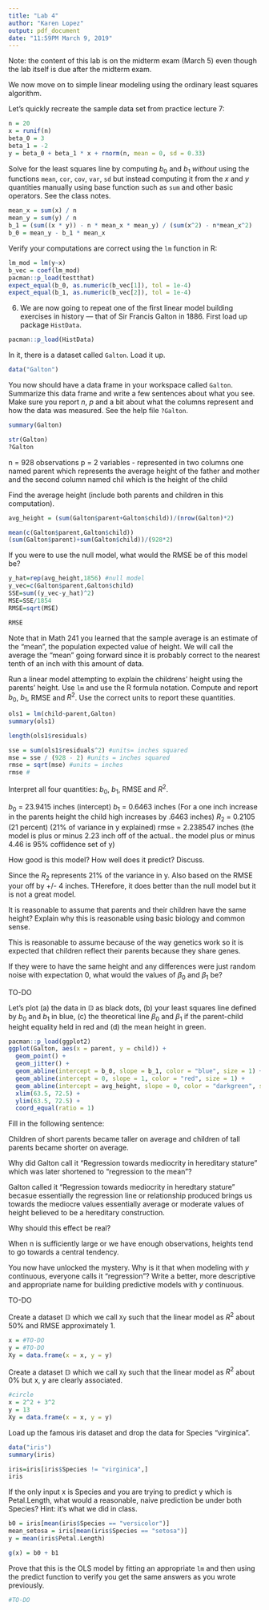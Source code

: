 ```yaml
---
title: "Lab 4"
author: "Karen Lopez"
output: pdf_document
date: "11:59PM March 9, 2019"
---
```


Note: the content of this lab is on the midterm exam (March 5) even though the lab itself is due after the midterm exam.


We now move on to simple linear modeling using the ordinary least squares algorithm.

Let's quickly recreate the sample data set from practice lecture 7:

```r
n = 20
x = runif(n)
beta_0 = 3
beta_1 = -2
y = beta_0 + beta_1 * x + rnorm(n, mean = 0, sd = 0.33)
```

Solve for the least squares line by computing $b_0$ and $b_1$ _without_ using the functions `mean`, `cor`, `cov`, `var`, `sd` but instead computing it from the $x$ and $y$ quantities manually using base function such as `sum` and other basic operators. See the class notes.

```r

mean_x = sum(x) / n
mean_y = sum(y) / n
b_1 = (sum((x * y)) - n * mean_x * mean_y) / (sum(x^2) - n*mean_x^2)
b_0 = mean_y - b_1 * mean_x
```

Verify your computations are correct using the `lm` function in R:

```r
lm_mod = lm(y~x)
b_vec = coef(lm_mod)
pacman::p_load(testthat)
expect_equal(b_0, as.numeric(b_vec[1]), tol = 1e-4)
expect_equal(b_1, as.numeric(b_vec[2]), tol = 1e-4)
```

6. We are now going to repeat one of the first linear model building exercises in history --- that of Sir Francis Galton in 1886. First load up package `HistData`.

```r
pacman::p_load(HistData)
```

In it, there is a dataset called `Galton`. Load it up.

```r
data("Galton")
```

You now should have a data frame in your workspace called `Galton`. Summarize this data frame and write a few sentences about what you see. Make sure you report $n$, $p$ and a bit about what the columns represent and how the data was measured. See the help file `?Galton`.

```r
summary(Galton)

str(Galton)
?Galton
```

n = 928 observations
p = 2 variables - represented in two columns one named parent which represents the average height of the father and mother and the second column named chil which is the height of the child

Find the average height (include both parents and children in this computation).

```r
avg_height = (sum(Galton$parent+Galton$child))/(nrow(Galton)*2)

mean(c(Galton$parent,Galton$child))
(sum(Galton$parent)+sum(Galton$child))/(928*2)

```

If you were to use the null model, what would the RMSE be of this model be?

```r
y_hat=rep(avg_height,1856) #null model
y_vec=c(Galton$parent,Galton$child)
SSE=sum((y_vec-y_hat)^2)
MSE=SSE/1854
RMSE=sqrt(MSE)

RMSE
```

Note that in Math 241 you learned that the sample average is an estimate of the "mean", the population expected value of height. We will call the average the "mean" going forward since it is probably correct to the nearest tenth of an inch with this amount of data.

Run a linear model attempting to explain the childrens' height using the parents' height. Use `lm` and use the R formula notation. Compute and report $b_0$, $b_1$, RMSE and $R^2$. Use the correct units to report these quantities.

```r

ols1 = lm(child~parent,Galton)
summary(ols1)

length(ols1$residuals)

sse = sum(ols1$residuals^2) #units= inches squared
mse = sse / (928 - 2) #units = inches squared 
rmse = sqrt(mse) #units = inches
rmse #

```



Interpret all four quantities: $b_0$, $b_1$, RMSE and $R^2$.

$b_0$ = 23.9415 inches 
  (intercept)
$b_1$ = 0.6463 inches 
  (For a one inch increase in the parents height the child high increases by .6463 inches)
$R_2$ = 0.2105 (21 percent) 
  (21% of variance in y explained)
rmse = 2.238547 inches 
  (the model is plus or minus 2.23 inch off of the actual.. the model plus or minus 4.46 is 95% coffidence set of y)

How good is this model? How well does it predict? Discuss.

Since the $R_2$ represents 21%  of the variance in y. Also based on the RMSE your off by +/- 4 inches. THerefore, it does better than the null model but it is not a great model. 

It is reasonable to assume that parents and their children have the same height? Explain why this is reasonable using basic biology and common sense.

This is reasonable to assume because of the way genetics work so it is expected that children reflect their parents because they share genes. 

If they were to have the same height and any differences were just random noise with expectation 0, what would the values of $\beta_0$ and $\beta_1$ be?

TO-DO

Let's plot (a) the data in $\mathbb{D}$ as black dots, (b) your least squares line defined by $b_0$ and $b_1$ in blue, (c) the theoretical line $\beta_0$ and $\beta_1$ if the parent-child height equality held in red and (d) the mean height in green.

```r
pacman::p_load(ggplot2)
ggplot(Galton, aes(x = parent, y = child)) + 
  geom_point() + 
  geom_jitter() +
  geom_abline(intercept = b_0, slope = b_1, color = "blue", size = 1) +
  geom_abline(intercept = 0, slope = 1, color = "red", size = 1) +
  geom_abline(intercept = avg_height, slope = 0, color = "darkgreen", size = 1) +
  xlim(63.5, 72.5) + 
  ylim(63.5, 72.5) +
  coord_equal(ratio = 1)

```

Fill in the following sentence: 

Children of short parents became taller on average and children of tall parents became shorter on average.

Why did Galton call it "Regression towards mediocrity in hereditary stature" which was later shortened to "regression to the mean"?

Galton called it "Regression towards mediocrity in heredtary stature" becasue essentially the regression line or relationship produced brings us towards the mediocre values essentially average or moderate values of height believed to be a hereditary construction.

Why should this effect be real?

When n is sufficiently large or we have enough observations, heights tend to go towards a central tendency.

You now have unlocked the mystery. Why is it that when modeling with $y$ continuous, everyone calls it "regression"? Write a better, more descriptive and appropriate name for building predictive models with $y$ continuous.

TO-DO

Create a dataset $\mathbb{D}$ which we call `Xy` such that the linear model as $R^2$ about 50\% and RMSE approximately 1.

```r
x = #TO-DO
y = #TO-DO
Xy = data.frame(x = x, y = y)
```

Create a dataset $\mathbb{D}$ which we call `Xy` such that the linear model as $R^2$ about 0\% but x, y are clearly associated.

```r
#circle
x = 2^2 + 3^2
y = 13
Xy = data.frame(x = x, y = y)
```

Load up the famous iris dataset and drop the data for Species "virginica".

```r
data("iris")
summary(iris)

iris=iris[iris$Species != "virginica",]
iris
```

If the only input x is  Species and you are trying to predict y which is Petal.Length, what would a reasonable, naive prediction be under both Species? Hint: it's what we did in class.

```r
b0 = iris[mean(iris$Species == "versicolor")]
mean_setosa = iris[mean(iris$Species == "setosa")]
y = mean(iris$Petal.Length)

g(x) = b0 + b1


```

Prove that this is the OLS model by fitting an appropriate `lm` and then using the predict function to verify you get the same answers as you wrote previously.

```r
#TO-DO
```


